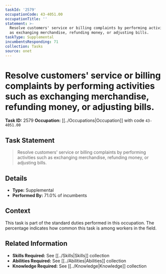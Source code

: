 ```yaml
---
taskId: '2579'
occupationCode: 43-4051.00
occupationTitle: ''
statement: >-
  Resolve customers' service or billing complaints by performing activities such
  as exchanging merchandise, refunding money, or adjusting bills.
taskType: Supplemental
incumbentsResponding: 71
collection: Tasks
source: onet
---
```

# Resolve customers' service or billing complaints by performing activities such as exchanging merchandise, refunding money, or adjusting bills.

**Task ID:** 2579
**Occupation:** [[../Occupations|Occupation]] with code `43-4051.00`

## Task Statement

> Resolve customers' service or billing complaints by performing activities such as exchanging merchandise, refunding money, or adjusting bills.

## Details

- **Type:** Supplemental
- **Performed By:** 71.0% of incumbents

## Context

This task is part of the standard duties performed in this occupation. The percentage indicates how common this task is among workers in the field.

## Related Information

- **Skills Required:** See [[../Skills|Skills]] collection
- **Abilities Required:** See [[../Abilities|Abilities]] collection
- **Knowledge Required:** See [[../Knowledge|Knowledge]] collection
